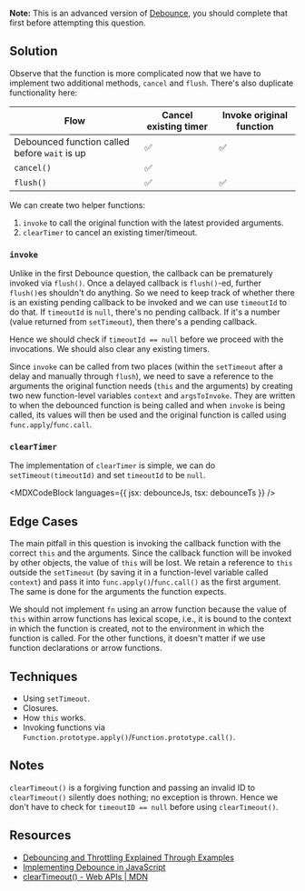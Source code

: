 

**Note:** This is an advanced version of [Debounce](/questions/javascript/debounce), you should complete that first before attempting this question.

## Solution

Observe that the function is more complicated now that we have to implement two additional methods, `cancel` and `flush`. There's also duplicate functionality here:

| Flow | Cancel existing timer | Invoke original function |
| --- | --- | --- |
| Debounced function called before `wait` is up | ✅ | ✅ |
| `cancel()` | ✅ |  |
| `flush()` | ✅ | ✅ |

We can create two helper functions:

1. `invoke` to call the original function with the latest provided arguments.
1. `clearTimer` to cancel an existing timer/timeout.

### `invoke`

Unlike in the first Debounce question, the callback can be prematurely invoked via `flush()`. Once a delayed callback is `flush()`-ed, further `flush()`es shouldn't do anything. So we need to keep track of whether there is an existing pending callback to be invoked and we can use `timeoutId` to do that. If `timeoutId` is `null`, there's no pending callback. If it's a number (value returned from `setTimeout`), then there's a pending callback.

Hence we should check if `timeoutId == null` before we proceed with the invocations. We should also clear any existing timers.

Since `invoke` can be called from two places (within the `setTimeout` after a delay and manually through `flush`), we need to save a reference to the arguments the original function needs (`this` and the arguments) by creating two new function-level variables `context` and `argsToInvoke`. They are written to when the debounced function is being called and when `invoke` is being called, its values will then be used and the original function is called using `func.apply`/`func.call`.

### `clearTimer`

The implementation of `clearTimer` is simple, we can do `setTimeout(timeoutId)` and set `timeoutId` to be `null`.

<MDXCodeBlock languages={{ jsx: debounceJs, tsx: debounceTs }} />

## Edge Cases

The main pitfall in this question is invoking the callback function with the correct `this` and the arguments. Since the callback function will be invoked by other objects, the value of `this` will be lost. We retain a reference to `this` outside the `setTimeout` (by saving it in a function-level variable called `context`) and pass it into `func.apply()`/`func.call()` as the first argument. The same is done for the arguments the function expects.

We should not implement `fn` using an arrow function because the value of `this` within arrow functions has lexical scope, i.e., it is bound to the context in which the function is created, not to the environment in which the function is called. For the other functions, it doesn't matter if we use function declarations or arrow functions.

## Techniques

- Using `setTimeout`.
- Closures.
- How `this` works.
- Invoking functions via `Function.prototype.apply()`/`Function.prototype.call()`.

## Notes

`clearTimeout()` is a forgiving function and passing an invalid ID to `clearTimeout()` silently does nothing; no exception is thrown. Hence we don't have to check for `timeoutID == null` before using `clearTimeout()`.

## Resources

- [Debouncing and Throttling Explained Through Examples](https://css-tricks.com/debouncing-throttling-explained-examples/)
- [Implementing Debounce in JavaScript](https://medium.com/@griffinmichl/implementing-debounce-in-javascript-eab51a12311e)
- [clearTimeout() - Web APIs | MDN](https://developer.mozilla.org/en-US/docs/Web/API/clearTimeout)
